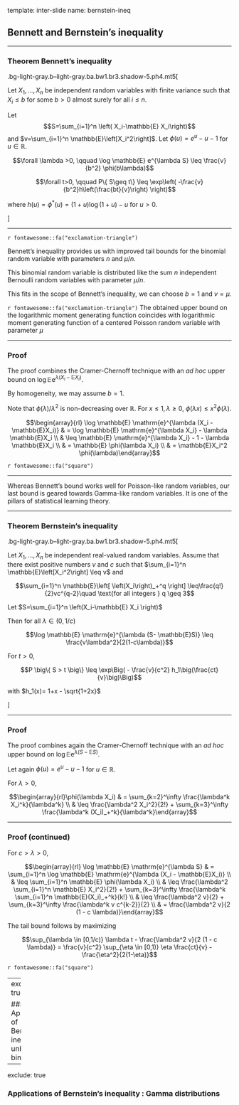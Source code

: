 template: inter-slide
name: bernstein-ineq

## Bennett and Bernstein's inequality


---
  
### Theorem Bennett's inequality

  
.bg-light-gray.b--light-gray.ba.bw1.br3.shadow-5.ph4.mt5[

Let $X_1,\ldots,X_n$ be independent  random variables with finite
variance such that $X_i\le b$ for some $b>0$
almost surely for all $i\leq n$.

Let
$$S=\sum_{i=1}^n \left(  X_i-\mathbb{E} X_i\right)$$
and $v=\sum_{i=1}^n \mathbb{E}\left[X_i^2\right]$.
Let $\phi(u)=e^u-u-1$ for $u\in \mathbb{R}$.


$$\forall \lambda >0, \qquad \log \mathbb{E} e^{\lambda S}  \leq \frac{v}{b^2} \phi(b\lambda)$$

$$\forall t>0, \qquad P\{  S\geq t\}  \leq \exp\left(  -\frac{v}{b^2}h\left(\frac{bt}{v}\right) \right)$$
  
where $h(u)=\phi^*(u) = (1+u)\log(1+u) -u$ for $u>0$.

]

---
  
`r fontawesome::fa("exclamation-triangle")`

Bennett's inequality provides us with improved tail bounds for  the
binomial random variable with parameters $n$ and $\mu/n$.

This binomial random variable is distributed like the sum $n$ independent
Bernoulli random variables with parameter $\mu/n$.

This fits in the scope of Bennett's inequality, we can choose $b=1$ and $v=\mu.$
  
`r fontawesome::fa("exclamation-triangle")` The obtained upper bound on the logarithmic moment generating function coincides with logarithmic moment generating function of a centered Poisson random variable with parameter $\mu$
  
  
---
  
### Proof
  
The proof combines the Cramer-Chernoff technique with an _ad hoc_ upper bound
on $\log \mathbb{E} \mathrm{e}^{\lambda (X_i - \mathbb{E}X_i)}$.

By homogeneity, we may assume $b=1$.

Note that $\phi(\lambda)/\lambda^2$ is non-decreasing over $\mathbb{R}$. For
$x\leq 1, \lambda \geq 0$, $\phi(\lambda x)\leq x^2 \phi(\lambda)$.

$$\begin{array}{rl}
\log \mathbb{E} \mathrm{e}^{\lambda (X_i - \mathbb{E}X_i)}
& = \log \mathbb{E} \mathrm{e}^{\lambda X_i}  - \lambda \mathbb{E}X_i \\
& \leq \mathbb{E} \mathrm{e}^{\lambda X_i} - 1 - \lambda \mathbb{E}X_i \\
& =  \mathbb{E} \phi(\lambda X_i) \\
& = \mathbb{E}X_i^2 \phi(\lambda)\end{array}$$
  
`r fontawesome::fa("square")`

---
  
Whereas Bennett's bound works well for Poisson-like random variables,
our last bound  is geared towards Gamma-like random variables. It is
one of the pillars of statistical learning theory.


---

### Theorem Bernstein's inequality


.bg-light-gray.b--light-gray.ba.bw1.br3.shadow-5.ph4.mt5[
  
Let $X_1,\ldots,X_n$ be independent
real-valued random variables.
Assume that there exist positive numbers
$v$ and $c$ such that $\sum_{i=1}^n \mathbb{E}\left[X_i^2\right]  \leq v$ and

$$\sum_{i=1}^n \mathbb{E}\left[  \left(X_i\right)_+^q \right] \leq\frac{q!}{2}vc^{q-2}\quad \text{for all integers }  q \geq 3$$
  
Let $S=\sum_{i=1}^n \left(X_i-\mathbb{E} X_i \right)$
  
Then for all $\lambda\in (0,1/c)$
  
$$\log \mathbb{E} \mathrm{e}^{\lambda (S- \mathbb{E}S)} \leq \frac{v\lambda^2}{2(1-c\lambda)}$$
  
For $t>0$,

$$P \big\{ S > t \big\} \leq \exp\Big( - \frac{v}{c^2} h_1\big(\frac{ct}{v}\big)\Big)$$
  
with $h_1(x)= 1+x - \sqrt{1+2x}$
  
]  

---
  
### Proof
  
The proof combines again the Cramer-Chernoff technique with an _ad hoc_ upper bound
on $\log \mathbb{E} \mathrm{e}^{\lambda (S - \mathbb{E}S)}$.


Let again $\phi(u)=e^u-u-1$ for $u\in \mathbb{R}$.

For $\lambda>0$,

$$\begin{array}{rl}\phi(\lambda X_i)  & = \sum_{k=2}^\infty \frac{\lambda^k X_i^k}{\lambda^k} \\ & \leq \frac{\lambda^2 X_i^2}{2!} + \sum_{k=3}^\infty \frac{\lambda^k (X_i)_+^k}{\lambda^k}\end{array}$$
  
---
  
### Proof (continued)
  
For $c> \lambda>0$,

$$\begin{array}{rl} \log \mathbb{E} \mathrm{e}^{\lambda S}  & = \sum_{i=1}^n \log \mathbb{E} \mathrm{e}^{\lambda (X_i - \mathbb{E}X_i)} \\  & \leq \sum_{i=1}^n \mathbb{E} \phi(\lambda X_i) \\
& \leq \frac{\lambda^2 \sum_{i=1}^n  \mathbb{E} X_i^2}{2!} + \sum_{k=3}^\infty \frac{\lambda^k \sum_{i=1}^n \mathbb{E}(X_i)_+^k}{k!} \\  & \leq \frac{\lambda^2 v}{2} + \sum_{k=3}^\infty \frac{\lambda^k v c^{k-2}}{2} \\  & =  \frac{\lambda^2 v}{2 (1 - c \lambda)}\end{array}$$
  
The tail bound follows by maximizing

$$\sup_{\lambda \in [0,1/c)}  \lambda t - \frac{\lambda^2 v}{2 (1 - c \lambda)} = \frac{v}{c^2} \sup_{\eta \in [0,1)} \eta \frac{ct}{v} - \frac{\eta^2}{2(1-\eta)}$$
  
`r fontawesome::fa("square")`

---
exclude: true

### Applications of Bernstein's inequality : unbalanced binomials



---
exclude: true

### Applications of Bernstein's inequality : Gamma distributions
  
  
  
  




  
  